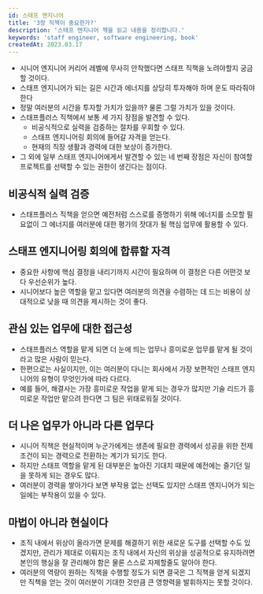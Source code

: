 ```yaml
---
id: 스태프 엔지니어
title: '3장 직책이 중요한가?'
description: '스태프 엔지니어 책을 읽고 내용을 정리합니다.'
keywords: 'staff engineer, software engineering, book'
createdAt: 2023.03.17
---
```


- 시니어 엔지니어 커리어 레벨에 무사히 안착했다면 스태프 직책을 노려야할지 궁금할 것이다.
- 스태프 엔지니어가 되는 길은 시간과 에너지를 상당히 투자해야 하며 운도 따라줘야 한다
- 정말 여러분의 시간을 투자할 가치가 있을까? 물론 그럴 가치가 있을 것이다.
- 스태프플러스 직책에서 보통 세 가지 장점을 발견할 수 있다.
  - 비공식적으로 실력을 검증하는 절차를 우회할 수 있다.
  - 스태프 엔지니어링 회의에 들어갈 자격을 얻는다.
  - 현재의 직장 생활과 경력에 대한 보상이 증가한다.
- 그 외에 일부 스태프 엔지니어에게서 발견할 수 있는 네 번째 장점은 자신이 참여할 프로젝트를 선택할 수 있는 권한이 생긴다는 점이다.

## 비공식적 실력 검증

- 스태프플러스 직책을 얻으면 예전처럼 스스로를 증명하기 위해 에너지를 소모할 필요없이 그 에너지를 여러분에 대한 평가의 잣대가 될 핵심 업무에 활용할 수 있다.

## 스태프 엔지니어링 회의에 합류할 자격

- 중요한 사항에 핵심 결정을 내리기까지 시간이 필요하며 이 결정은 다른 어떤것 보다 우선순위가 높다.
- 시니어보다 높은 역할을 맡고 있다면 여러분의 의견을 수렴하는 데 드는 비용이 상대적으로 낮을 때 의견을 제시하는 것이 좋다.

## 관심 있는 업무에 대한 접근성

- 스태프플러스 역할을 맡게 되면 더 눈에 띄는 업무나 흥미로운 업무를 맡게 될 것이라고 많은 사람이 믿는다.
- 한편으로는 사실이지만, 이는 여러분이 다니는 회사에서 가장 보편적인 스태프 엔지니어의 유형이 무엇인가에 따라 다르다.
- 예를 들어, 해결사는 가장 흥미로운 작업을 맡게 되는 경우가 많지만 기술 리드가 흥미로운 작업만 맡으려 한다면 그 팀은 위태로워질 것이다.

## 더 나은 업무가 아니라 다른 업무다

- 시니어 직책은 현실적이며 누군가에게는 생존에 필요한 경력에서 성공을 위한 전제 조건이 되는 경력으로 전환하는 계기가 되기도 한다.
- 하지만 스태프 역할을 맡게 된 대부분은 높아진 기대치 때문에 예전에는 즐기던 일을 못하게 되는 경우도 많다.
- 여러분이 경력을 쌓아가다 보면 부작용 없는 선택도 있지만 스태프 엔지니어가 되는 일에는 부작용이 있을 수 있다.

## 마법이 아니라 현실이다

- 조직 내에서 위상이 올라가면 문제를 해결하기 위한 새로운 도구를 선택할 수도 있겠지만, 관리가 제대로 이뤄지는 조직 내에서 자신의 위상을 성공적으로 유지하려면 본인의 행실을 잘 관리해야 함은 물론 스스로 자제할줄도 알아야 한다.
- 여러분의 역량이 원하는 직책을 수행할 정도가 되면 결국은 그 직책을 얻게 되겠지만 직책을 얻는 것이 여러분이 기대한 것만큼 큰 영향력을 발휘하지는 못할 것이다.
